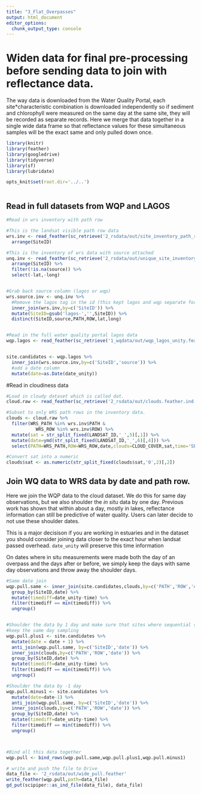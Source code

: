 ```yaml
---
title: "3_Flat_Overpasses"
output: html_document
editor_options: 
  chunk_output_type: console
---
```


# Widen data for final pre-processing before sending data to join with reflectance data.

The way data is downloaded from the Water Quality Portal, each site*characteristic combination is downloaded independently so if sediment and chlorophyll were measured on the same day at the same site, they will be recorded as separate records. Here we merge that data together in a single wide data frame so that reflectance values for these simultaneous samples will be the exact same and only pulled down once. 

```r
library(knitr)
library(feather)
library(googledrive)
library(tidyverse)
library(sf)
library(lubridate)

opts_knit$set(root.dir='../..')



```


## Read in full datasets from WQP and LAGOS

```r
#Read in wrs inventory with path row

#This is the landsat visible path row data
wrs.inv <- read_feather(sc_retrieve('2_rsdata/out/site_inventory_path_row.feather.ind')) %>%
  arrange(SiteID)

#This is the inventory of wrs data with source attached
unq.inv <- read_feather(sc_retrieve('2_rsdata/out/unique_site_inventory.feather.ind')) %>%
  arrange(SiteID) %>%
  filter(!is.na(source)) %>%
  select(-lat,-long)


#Grab back source column (lagos or wqp)
wrs.source.inv <- unq.inv %>%
  #Remove the lagos tag in the id (this kept lagos and wqp separate for the gee pull) 
  inner_join(wrs.inv,by=c('SiteID')) %>%
  mutate(SiteID=gsub('lagos-','',SiteID)) %>%
  distinct(SiteID,source,PATH,ROW,lat,long)


#Read in the full water quality portal lagos data
wqp.lagos <- read_feather(sc_retrieve('1_wqdata/out/wqp_lagos_unity.feather.ind'))


site.candidates <- wqp.lagos %>%
  inner_join(wrs.source.inv,by=c('SiteID','source')) %>%
  #add a date column
  mutate(date=as.Date(date_unity)) 


```



#Read in cloudiness data
```r

#Load in cloudy dataset which is called dat. 
cloud.raw <- read_feather(sc_retrieve('2_rsdata/out/clouds.feather.ind'))

#Subset to only WRS path rows in the inventory data. 
clouds <- cloud.raw %>%
  filter(WRS_PATH %in% wrs.inv$PATH &
           WRS_ROW %in% wrs.inv$ROW) %>%
  mutate(sat = str_split_fixed(LANDSAT_ID,'_',5)[,1]) %>%
  mutate(date=ymd(str_split_fixed(LANDSAT_ID,'_',6)[,4])) %>%
  select(PATH=WRS_PATH,ROW=WRS_ROW,date,clouds=CLOUD_COVER,sat,time='SENSING_TIME',landsat_id=LANDSAT_ID) 

#Convert sat into a numeric
clouds$sat <- as.numeric(str_split_fixed(clouds$sat,'0',2)[,2])


```


## Join WQ data to WRS data by date and path row. 

Here we join the WQP data to the cloud dataset. We do this for same day observations, but we also shoulder the *in situ* data by one day. Previous work has shown that within about a day, mostly in lakes, reflectance information can still be predictive of water quality. Users can later decide to not use these shoulder dates. 

This is a major decisison if you are working in estuaries and in the dataset you should consider joining data closer to the exact hour when landsat passed overhead. `date_unity` will preserve this time information

On dates where in situ measurements were made both the day of an overpass and the days after or before, we simply keep the days with same day observations and throw away the shoulder days. 

```r
#Same date join
wqp.pull.same <- inner_join(site.candidates,clouds,by=c('PATH','ROW','date')) %>% 
  group_by(SiteID,date) %>%
  mutate(timediff=date_unity-time) %>%
  filter(timediff == min(timediff)) %>%
  ungroup()


#Shoulder the data by 1 day and make sure that sites where sequential samples occur only 
#keep the same day sampling
wqp.pull.plus1 <- site.candidates %>%
  mutate(date = date + 1) %>%
  anti_join(wqp.pull.same, by=c('SiteID','date')) %>%
  inner_join(clouds,by=c('PATH','ROW','date')) %>%
  group_by(SiteID,date) %>%
  mutate(timediff=date_unity-time) %>%
  filter(timediff == min(timediff)) %>%
  ungroup()  

#Shoulder the data by -1 day
wqp.pull.minus1 <- site.candidates %>%
  mutate(date=date-1) %>%
  anti_join(wqp.pull.same, by=c('SiteID','date')) %>%
  inner_join(clouds,by=c('PATH','ROW','date')) %>%
  group_by(SiteID,date) %>%
  mutate(timediff=date_unity-time) %>%
  filter(timediff == min(timediff)) %>%
  ungroup()  



#Bind all this data together
wqp.pull <- bind_rows(wqp.pull.same,wqp.pull.plus1,wqp.pull.minus1)

# write and push the file to Drive
data_file <- '2_rsdata/out/wide_pull.feather'
write_feather(wqp.pull,path=data_file)
gd_put(scipiper::as_ind_file(data_file), data_file)
```



